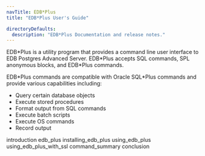 ```yaml
---
navTitle: EDB*Plus
title: "EDB*Plus User's Guide"

directoryDefaults:
  description: "EDB*Plus Documentation and release notes."
---
```


EDB\*Plus is a utility program that provides a command line user interface to EDB Postgres Advanced Server. EDB\*Plus accepts SQL commands, SPL anonymous blocks, and EDB\*Plus commands.

EDB\*Plus commands are compatible with Oracle SQL\*Plus commands and provide various capabilities including:

-   Query certain database objects
-   Execute stored procedures
-   Format output from SQL commands
-   Execute batch scripts
-   Execute OS commands
-   Record output

<div class="toctree" maxdepth="4">

introduction edb_plus installing_edb_plus using_edb_plus using_edb_plus_with_ssl command_summary conclusion

</div>
